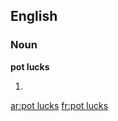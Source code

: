 ==English==

===Noun===
'''pot lucks'''

# {{plural of|[[pot luck]]}}

[[ar:pot lucks]]
[[fr:pot lucks]]